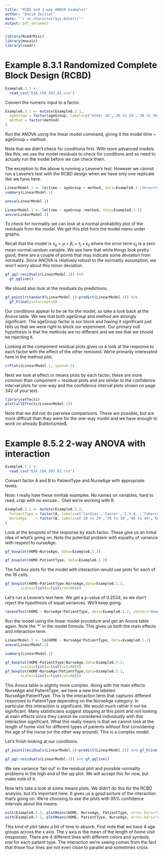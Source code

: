 ```yaml
---
title: "RCBD and 2-way ANOVA examples"
author: "David Zeitler"
date: "`r as.character(Sys.Date())`"
output: pdf_document
---
```


```r
library(RcmdrMisc)
library(mosaic)
library(readr)
```

# Example 8.3.1 Randomized Complete Block Design (RCBD)

```r
Example8.3.1 <- 
  read_csv("EXA_C08_S03_01.csv")
```

Convert the numeric input to a factor.
```r
Example8.3.1 <- mutate(Example8.3.1,
  ageGroup = factor(ageGroup, labels=c('Under 20','20 to 29','30 to 39','40 to 49','50 and over')),
  method = factor(method)
)
```

Run the ANOVA using the linear model command, giving it the model time ~ ageGroup + method.

Note that we didn't check for conditions first. With more advanced
models like this, we use the model residuals to check for conditions
and so need to actually run the model before we can check them.

The exception to the above is running a Levene's test. However we
cannot run a Levene's test with the RCBD design when we have only one
replicate like we have here.

```r
LinearModel.1 <- lm(time ~ ageGroup + method, data=Example8.3.1)#+method indicates that method is a blocking factor.
summary(LinearModel.1)
```
```r
anova(LinearModel.1)
```

```r
LinearModel.1 <- lm(time ~ ageGroup +method, data=Example8.3.1)
anova(LinearModel.1)
```

To check for normality we can look at a normal probability plot of the
residuals from the model. We get this plot from the model menu under graphs.

Recall that the model is
$x_{ij}=\mu+\beta_i+\tau_j+\epsilon_{ij}$ where the error term
$\epsilon_{ij}$ is a zero mean normal random variable. We see here
that while things look pretty good, there are a couple of points that
may indicate some deviation from normality. Since ANOVA is relatively
robust to the normality assumption, we won't worry about this minor
deviation.

```r
gf_qq(~residuals(LinearModel.1)) %>%
  gf_qqline()
```
We should also look at the residuals by predictions.
```r
gf_point(rstandard(LinearModel.1)~predict(LinearModel.1)) %>%
  gf_hline(yintercept=0)
```

Our conditions appear to be ok for the model, so take a look back at
the Anova table. We see that both ageGroup and method are strongly
significant. The ageGroup factor is our block and having it
significant just tells us that we were right to block our
experiment. Our primary null hypothesis is that the methods are no
different and we see that we should be rejecting it.

Looking at the component residual plots gives us a look at the
response to each factor with the effect of the other removed. We're primarily interessted here in the method plot.

```r
crPlots(LinearModel.1, span=0.5)
```

Next we look at effect or means plots by each factor, these are more
common than component + residual plots and are similar to the
confidence interval plots for one-way and the confidence interval
plots shown on page 342 of your text.

```r
library(effects)
plot(allEffects(LinearModel.1))
```

Note that we did not do pairwise comparisons. These are possible, but
are more difficult than they were for the one-way model and we have
enough to work on already $\ddot\smile$.

# Example 8.5.2 2-way ANOVA with interaction

```r
Example8.5.2 <- 
  read_csv("EXA_C08_S05_02.csv")
```

Convert factor A and B to PatientType and NurseAge with appropriate levels.

Note: I really hate these minitab examples. No names on variables,
hard to read, crap with no excuse... Glad we're working with R.

```r
Example8.5.2 <- mutate(Example8.5.2, 
  PatientType = factor(A, labels=c('Cardiac','Cancer','C.V.A.','Tuberculosis')),
  NurseAge    = factor(B, labels=c('20 to 29','30 to 39','40 to 49','50 and over'))
)
```

Look at the boxplots of the response by each factor. These give us an
initial idea of what's going on. Note the potential problem with
equality of variance with respect to nurseAge.

```r
gf_boxplot(HOME~NurseAge, data=Example8.5.2)
```

```r
gf_boxplot(HOME~PatientType, data=Example8.5.2)
```

The full box plots for the model with interaction would use plots for each of the 16 cells.
```r
gf_boxplot(HOME~PatientType:NurseAge,data=Example8.5.2,
       scales=list(x=list(rot=90)))
```

Let's run a Levene's test here. We get a p-value of 0.2534, so we don't reject the hypothesis of equal variances. We'll keep going.

```r
leveneTest(HOME ~ NurseAge*PatientType, data=Example8.5.2, center="mean")
```

Run the model using the linear model procedure and get an Anova table again. Note the '*' in the model formula. This gives us both the main effects and interaction term.

```r
LinearModel.2 <- lm(HOME ~ NurseAge*PatientType, data=Example8.5.2)
anova(LinearModel.2)
```
```r
summary(LinearModel.2)
```
```r
gf_boxplot(HOME~PatientType|NurseAge,data=Example8.5.2,
       scales=list(x=list(rot=90)))
gf_boxplot(HOME~NurseAge|PatientType,data=Example8.5.2,
       scales=list(x=list(rot=90)))
```

This Anova table is slightly more complex. Along with the main effects
NurseAge and PatientType, we have a new line labeled
NurseAge:PatientType. This is the interaction term that captures
different responses to PatientType depending on the NurseAge
category. In particular this interaction is significant. We would
*much* rather it not be significant. Many statisticians suggest
stopping at this point and not looking at main effects since they
cannot be considered individually with this interaction
significant. What this really means is that we cannot look at the
length of home visit for different types of patients without first
considering the age of the nurse (or the other way around). This is a
complex model.

Let's finish looking at our conditions.
```r
gf_point(residuals(LinearModel.2)~predict(LinearModel.2)) %>% gf_hline(yintercept = 0)
```

```r
gf_qq(~residuals(LinearModel.2)) %>% gf_qqline()
```

We see variance 'fan out' in the residual plot and possible normality problems in the high end of the qq-plot. We will accept this for now, but make note of it.

Now let's take a look at some means plots. We didn't do this for the
RCBD analysis, but it's important here. It gives us a good picture of
the interaction that's going on. We're choosing to see the plots with
95% confidence intervals about the means.

```r
with(Example8.5.2, plotMeans(HOME, NurseAge, PatientType, error.bars="conf.int", level=0.95))
with(Example8.5.2, plotMeans(HOME, PatientType, NurseAge, error.bars="conf.int", level=0.95))
```

This kind of plot takes a bit of time to absorb. First note that we
have 4 age groups across the x axis. The y axis is the mean of the
length of home visit (response). There are 4 different lines with
different colors and symbols, one for each patient type. The
interaction we're seeing comes from the fact that those four lines are
not even close to parallel and sometimes cross. 

